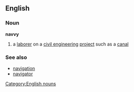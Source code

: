 ==English==
[[Category:English nouns]]
===Noun===
'''navvy'''
# a [[laborer]] on a [[civil engineering]] [[project]] such as a [[canal]]
===See also===
*[[navigation]]
*[[navigator]]